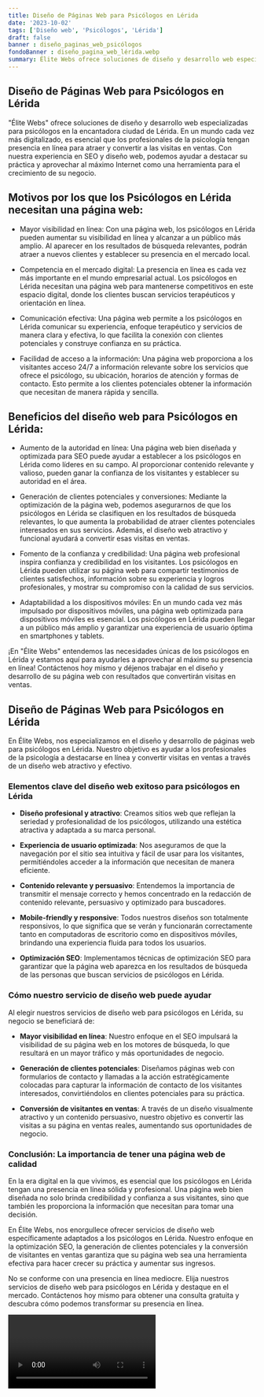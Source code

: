 ```yaml
---
title: Diseño de Páginas Web para Psicólogos en Lérida
date: '2023-10-02'
tags: ['Diseño web', 'Psicólogos', 'Lérida']
draft: false
banner : diseño_paginas_web_psicólogos
fondoBanner : diseño_pagina_web_lérida.webp
summary: Élite Webs ofrece soluciones de diseño y desarrollo web especializadas para psicólogos en la encantadora ciudad de Lérida. En un mundo cada vez más digitalizado, es esencial que los profesionales de la psicología tengan presencia en línea para atraer y convertir a las visitas en ventas. Con nuestra experiencia en SEO y diseño web, podemos ayudar a destacar su práctica y aprovechar al máximo Internet como una herramienta para el crecimiento de su negocio.
---
```


## Diseño de Páginas Web para Psicólogos en Lérida

"Élite Webs" ofrece soluciones de diseño y desarrollo web especializadas para psicólogos en la encantadora ciudad de Lérida. En un mundo cada vez más digitalizado, es esencial que los profesionales de la psicología tengan presencia en línea para atraer y convertir a las visitas en ventas. Con nuestra experiencia en SEO y diseño web, podemos ayudar a destacar su práctica y aprovechar al máximo Internet como una herramienta para el crecimiento de su negocio.

## Motivos por los que los Psicólogos en Lérida necesitan una página web:

- Mayor visibilidad en línea: Con una página web, los psicólogos en Lérida pueden aumentar su visibilidad en línea y alcanzar a un público más amplio. Al aparecer en los resultados de búsqueda relevantes, podrán atraer a nuevos clientes y establecer su presencia en el mercado local.

- Competencia en el mercado digital: La presencia en línea es cada vez más importante en el mundo empresarial actual. Los psicólogos en Lérida necesitan una página web para mantenerse competitivos en este espacio digital, donde los clientes buscan servicios terapéuticos y orientación en línea.

- Comunicación efectiva: Una página web permite a los psicólogos en Lérida comunicar su experiencia, enfoque terapéutico y servicios de manera clara y efectiva, lo que facilita la conexión con clientes potenciales y construye confianza en su práctica.

- Facilidad de acceso a la información: Una página web proporciona a los visitantes acceso 24/7 a información relevante sobre los servicios que ofrece el psicólogo, su ubicación, horarios de atención y formas de contacto. Esto permite a los clientes potenciales obtener la información que necesitan de manera rápida y sencilla.

## Beneficios del diseño web para Psicólogos en Lérida:

- Aumento de la autoridad en línea: Una página web bien diseñada y optimizada para SEO puede ayudar a establecer a los psicólogos en Lérida como líderes en su campo. Al proporcionar contenido relevante y valioso, pueden ganar la confianza de los visitantes y establecer su autoridad en el área.

- Generación de clientes potenciales y conversiones: Mediante la optimización de la página web, podemos asegurarnos de que los psicólogos en Lérida se clasifiquen en los resultados de búsqueda relevantes, lo que aumenta la probabilidad de atraer clientes potenciales interesados en sus servicios. Además, el diseño web atractivo y funcional ayudará a convertir esas visitas en ventas.

- Fomento de la confianza y credibilidad: Una página web profesional inspira confianza y credibilidad en los visitantes. Los psicólogos en Lérida pueden utilizar su página web para compartir testimonios de clientes satisfechos, información sobre su experiencia y logros profesionales, y mostrar su compromiso con la calidad de sus servicios.

- Adaptabilidad a los dispositivos móviles: En un mundo cada vez más impulsado por dispositivos móviles, una página web optimizada para dispositivos móviles es esencial. Los psicólogos en Lérida pueden llegar a un público más amplio y garantizar una experiencia de usuario óptima en smartphones y tablets.

¡En "Élite Webs" entendemos las necesidades únicas de los psicólogos en Lérida y estamos aquí para ayudarles a aprovechar al máximo su presencia en línea! Contáctenos hoy mismo y déjenos trabajar en el diseño y desarrollo de su página web con resultados que convertirán visitas en ventas.

<GifSeo />

<Cta />

## Diseño de Páginas Web para Psicólogos en Lérida

En Élite Webs, nos especializamos en el diseño y desarrollo de páginas web para psicólogos en Lérida. Nuestro objetivo es ayudar a los profesionales de la psicología a destacarse en línea y convertir visitas en ventas a través de un diseño web atractivo y efectivo.

### Elementos clave del diseño web exitoso para psicólogos en Lérida

- **Diseño profesional y atractivo**: Creamos sitios web que reflejan la seriedad y profesionalidad de los psicólogos, utilizando una estética atractiva y adaptada a su marca personal.

- **Experiencia de usuario optimizada**: Nos aseguramos de que la navegación por el sitio sea intuitiva y fácil de usar para los visitantes, permitiéndoles acceder a la información que necesitan de manera eficiente.

- **Contenido relevante y persuasivo**: Entendemos la importancia de transmitir el mensaje correcto y hemos concentrado en la redacción de contenido relevante, persuasivo y optimizado para buscadores.

- **Mobile-friendly y responsive**: Todos nuestros diseños son totalmente responsivos, lo que significa que se verán y funcionarán correctamente tanto en computadoras de escritorio como en dispositivos móviles, brindando una experiencia fluida para todos los usuarios.

- **Optimización SEO**: Implementamos técnicas de optimización SEO para garantizar que la página web aparezca en los resultados de búsqueda de las personas que buscan servicios de psicólogos en Lérida.

### Cómo nuestro servicio de diseño web puede ayudar

Al elegir nuestros servicios de diseño web para psicólogos en Lérida, su negocio se beneficiará de:

- **Mayor visibilidad en línea**: Nuestro enfoque en el SEO impulsará la visibilidad de su página web en los motores de búsqueda, lo que resultará en un mayor tráfico y más oportunidades de negocio.

- **Generación de clientes potenciales**: Diseñamos páginas web con formularios de contacto y llamadas a la acción estratégicamente colocadas para capturar la información de contacto de los visitantes interesados, convirtiéndolos en clientes potenciales para su práctica.

- **Conversión de visitantes en ventas**: A través de un diseño visualmente atractivo y un contenido persuasivo, nuestro objetivo es convertir las visitas a su página en ventas reales, aumentando sus oportunidades de negocio.

### Conclusión: La importancia de tener una página web de calidad

En la era digital en la que vivimos, es esencial que los psicólogos en Lérida tengan una presencia en línea sólida y profesional. Una página web bien diseñada no solo brinda credibilidad y confianza a sus visitantes, sino que también les proporciona la información que necesitan para tomar una decisión.

En Élite Webs, nos enorgullece ofrecer servicios de diseño web específicamente adaptados a los psicólogos en Lérida. Nuestro enfoque en la optimización SEO, la generación de clientes potenciales y la conversión de visitantes en ventas garantiza que su página web sea una herramienta efectiva para hacer crecer su práctica y aumentar sus ingresos.

No se conforme con una presencia en línea mediocre. Elija nuestros servicios de diseño web para psicólogos en Lérida y destaque en el mercado. Contáctenos hoy mismo para obtener una consulta gratuita y descubra cómo podemos transformar su presencia en línea.

<Video />

<CtaBot job='Psicólogos' city='Lérida'/>

<Gmaps query='Lérida+españa+maps' />